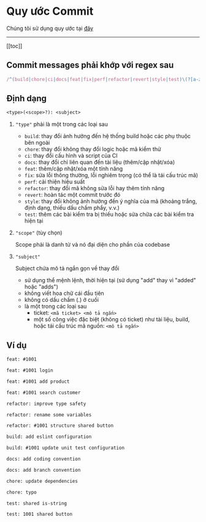 # Quy ước Commit

Chúng tôi sử dụng quy ước tại [đây](https://www.conventionalcommits.org/en/v1.0.0/)

---

[[toc]]

## Commit messages phải khớp với regex sau

```js
/^(build|chore|ci|docs|feat|fix|perf|refactor|revert|style|test)\(?[a-zA-Z0-9-]{0,20}\)?:\s[a-zA-Z0-9-_#\/\s]{1,49}[a-zA-Z0-9]$/;
```

## Định dạng

```txt
<type>(<scope>?): <subject>
```

1. `"type"` phải là một trong các loại sau

   - `build`: thay đổi ảnh hưởng đến hệ thống build hoặc các phụ thuộc bên ngoài
   - `chore`: thay đổi không thay đổi logic hoặc mã kiểm thử
   - `ci`: thay đổi cấu hình và script của CI
   - `docs`: thay đổi chỉ liên quan đến tài liệu (thêm/cập nhật/xóa)
   - `feat`: thêm/cập nhật/xóa một tính năng
   - `fix`: sửa lỗi thông thường, lỗi nghiêm trọng (có thể là tái cấu trúc mã)
   - `perf`: cải thiện hiệu suất
   - `refactor`: thay đổi mã không sửa lỗi hay thêm tính năng
   - `revert`: hoàn tác một commit trước đó
   - `style`: thay đổi không ảnh hưởng đến ý nghĩa của mã (khoảng trắng, định dạng, thiếu dấu chấm phẩy, v.v.)
   - `test`: thêm các bài kiểm tra bị thiếu hoặc sửa chữa các bài kiểm tra hiện tại

2. `"scope"` (tùy chọn)

   Scope phải là danh từ và nó đại diện cho phần của codebase

3. `"subject"`

   Subject chứa mô tả ngắn gọn về thay đổi

   - sử dụng thể mệnh lệnh, thời hiện tại (sử dụng "add" thay vì "added" hoặc "adds")
   - không viết hoa chữ cái đầu tiên
   - không có dấu chấm (.) ở cuối
   - là một trong các loại sau
     - ticket: `<mã ticket> <mô tả ngắn>`
     - một số công việc đặc biệt (không có ticket) như tài liệu, build, hoặc tái cấu trúc mã nguồn: `<mô tả ngắn>`

## Ví dụ

```txt
feat: #1001

feat: #1001 login

feat: #1001 add product

feat: #1001 search customer
```

```txt
refactor: improve type safety

refactor: rename some variables

refactor: #1001 structure shared button
```

```txt
build: add eslint configuration

build: #1001 update unit test configuration
```

```txt
docs: add coding convention

docs: add branch convention
```

```txt
chore: update dependencies

chore: typo
```

```txt
test: shared is-string

test: 1001 shared button
```
